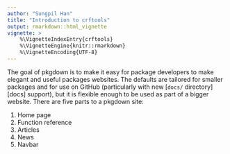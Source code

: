 ```yaml
---
author: "Sungpil Han"
title: "Introduction to crftools"
output: rmarkdown::html_vignette
vignette: >
    %\VignetteIndexEntry{crftools}
    %\VignetteEngine{knitr::rmarkdown}
    %\VignetteEncoding{UTF-8}
---
```


The goal of pkgdown is to make it easy for package developers to make elegant and useful packages websites. The defaults are tailored for smaller packages and for use on GitHub (particularly with new [`docs/` directory][docs] support), but it is flexible enough to be used as part of a bigger website. There are five parts to a pkgdown site:

1. Home page
1. Function reference
1. Articles
1. News
1. Navbar
